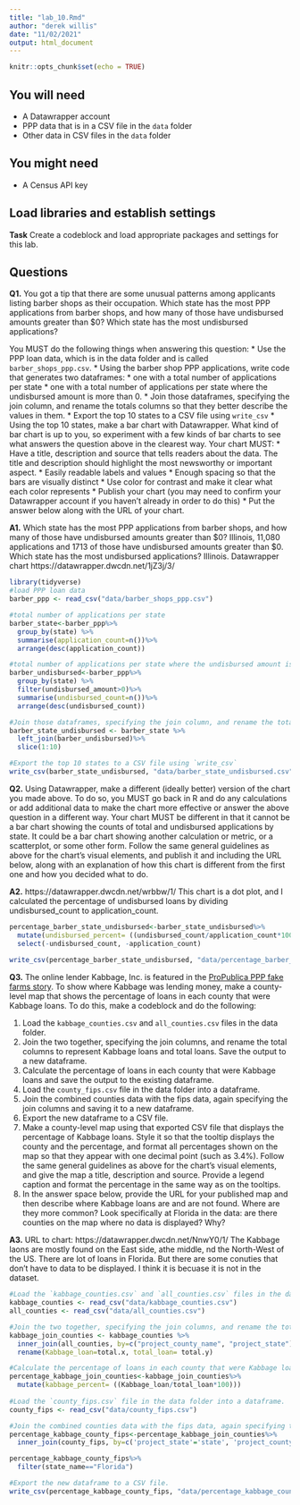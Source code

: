 ```yaml
---
title: "lab_10.Rmd"
author: "derek willis"
date: "11/02/2021"
output: html_document
---
```


```r
knitr::opts_chunk$set(echo = TRUE)
```

## You will need

* A Datawrapper account
* PPP data that is in a CSV file in the `data` folder
* Other data in CSV files in the `data` folder

## You might need

* A Census API key

## Load libraries and establish settings

**Task** Create a codeblock and load appropriate packages and settings for this lab.

## Questions

**Q1.** You got a tip that there are some unusual patterns among applicants listing barber shops as their occupation. Which state has the most PPP applications from barber shops, and how many of those have undisbursed amounts greater than $0? Which state has the most undisbursed applications?

You MUST do the following things when answering this question:
* Use the PPP loan data, which is in the data folder and is called `barber_shops_ppp.csv`.
* Using the barber shop PPP applications, write code that generates two dataframes:
  * one with a total number of applications per state
  * one with a total number of applications per state where the undisbursed amount is more than 0.
* Join those dataframes, specifying the join column, and rename the totals columns so that they better describe the values in them.
* Export the top 10 states to a CSV file using `write_csv`
* Using the top 10 states, make a bar chart with Datawrapper. What kind of bar chart is up to you, so experiment with a few kinds of bar charts to see what answers the question above in the clearest way. Your chart MUST:
  * Have a title, description and source that tells readers about the data. The title and description should highlight the most newsworthy or important aspect.
  * Easily readable labels and values
  * Enough spacing so that the bars are visually distinct
  * Use color for contrast and make it clear what each color represents
* Publish your chart (you may need to confirm your Datawrapper account if you haven't already in order to do this)
* Put the answer below along with the URL of your chart.

**A1.** Which state has the most PPP applications from barber shops, and how many of those have undisbursed amounts greater than $0? Illinois, 
11,080 applications and 1713 of those have undisbursed amounts greater than $0. 
Which state has the most undisbursed applications? Illinois.
Datawrapper chart https://datawrapper.dwcdn.net/1jZ3j/3/

```r
library(tidyverse)
#load PPP loan data
barber_ppp <- read_csv("data/barber_shops_ppp.csv")

#total number of applications per state
barber_state<-barber_ppp%>%
  group_by(state) %>%
  summarise(application_count=n())%>%
  arrange(desc(application_count))

#total number of applications per state where the undisbursed amount is more than 0
barber_undisbursed<-barber_ppp%>%
  group_by(state) %>%
  filter(undisbursed_amount>0)%>%
  summarise(undisbursed_count=n())%>%
  arrange(desc(undisbursed_count))

#Join those dataframes, specifying the join column, and rename the totals columns so that they better describe the values in them.
barber_state_undisbursed <- barber_state %>%
  left_join(barber_undisbursed)%>%
  slice(1:10)

#Export the top 10 states to a CSV file using `write_csv`
write_csv(barber_state_undisbursed, "data/barber_state_undisbursed.csv")

```

**Q2.** Using Datawrapper, make a different (ideally better) version of the chart you made above. To do so, you MUST go back in R and do any calculations or add additional data to make the chart more effective or answer the above question in a different way. Your chart MUST be different in that it cannot be a bar chart showing the counts of total and undisbursed applications by state. It could be a bar chart showing another calculation or metric, or a scatterplot, or some other form. Follow the same general guidelines as above for the chart's visual elements, and publish it and including the URL below, along with an explanation of how this chart is different from the first one and how you decided what to do.

**A2.** https://datawrapper.dwcdn.net/wrbbw/1/ This chart is a dot plot, and I calculated the percentage of undisbursed loans by dividing undisbursed_count to application_count. 
```r
percentage_barber_state_undisbursed<-barber_state_undisbursed%>%
  mutate(undisbursed_percent= ((undisbursed_count/application_count*100)))%>%
  select(-undisbursed_count, -application_count)
  
write_csv(percentage_barber_state_undisbursed, "data/percentage_barber_state_undisbursed.csv")
```

**Q3.** The online lender Kabbage, Inc. is featured in the [ProPublica PPP fake farms story](https://www.propublica.org/article/ppp-farms). To show where Kabbage was lending money, make a county-level map that shows the percentage of loans in each county that were Kabbage loans. To do this, make a codeblock and do the following:

1. Load the `kabbage_counties.csv` and `all_counties.csv` files in the data folder.
2. Join the two together, specifying the join columns, and rename the total columns to represent Kabbage loans and total loans. Save the output to a new dataframe.
3. Calculate the percentage of loans in each county that were Kabbage loans and save the output to the existing dataframe.
4. Load the `county_fips.csv` file in the data folder into a dataframe.
5. Join the combined counties data with the fips data, again specifying the join columns and saving it to a new dataframe.
6. Export the new dataframe to a CSV file.
7. Make a county-level map using that exported CSV file that displays the percentage of Kabbage loans. Style it so that the tooltip displays the county and the percentage, and format all percentages shown on the map so that they appear with one decimal point (such as 3.4%). Follow the same general guidelines as above for the chart's visual elements, and give the map a title, description and source. Provide a legend caption and format the percentage in the same way as on the tooltips.
8. In the answer space below, provide the URL for your published map and then describe where Kabbage loans are and are not found. Where are they more common? Look specifically at Florida in the data: are there counties on the map where no data is displayed? Why?

**A3.**  URL to chart: https://datawrapper.dwcdn.net/NnwY0/1/
The Kabbage laons are mostly found on the East side, athe middle, nd the North-West of the US. There are lot of loans in Florida. But there are some conuties that don't have to data to be displayed. I think it is becuase it is not in the dataset. 
```r
#Load the `kabbage_counties.csv` and `all_counties.csv` files in the data folder.
kabbage_counties <- read_csv("data/kabbage_counties.csv")
all_counties <- read_csv("data/all_counties.csv")

#Join the two together, specifying the join columns, and rename the total columns to represent Kabbage loans and total loans. Save the output to a new dataframe.
kabbage_join_counties <- kabbage_counties %>%
  inner_join(all_counties, by=c("project_county_name", "project_state"))%>%
  rename(Kabbage_loan=total.x, total_loan= total.y)

#Calculate the percentage of loans in each county that were Kabbage loans and save the output to the existing dataframe.
percentage_kabbage_join_counties<-kabbage_join_counties%>%
  mutate(kabbage_percent= ((Kabbage_loan/total_loan*100)))
  
#Load the `county_fips.csv` file in the data folder into a dataframe.
county_fips <- read_csv("data/county_fips.csv")

#Join the combined counties data with the fips data, again specifying the join columns and saving it to a new dataframe.
percentage_kabbage_county_fips<-percentage_kabbage_join_counties%>%
  inner_join(county_fips, by=c('project_state'='state', 'project_county_name'='match_county'))

percentage_kabbage_county_fips%>%
  filter(state_name=="Florida")

#Export the new dataframe to a CSV file.
write_csv(percentage_kabbage_county_fips, "data/percentage_kabbage_county_fips.csv")
```
